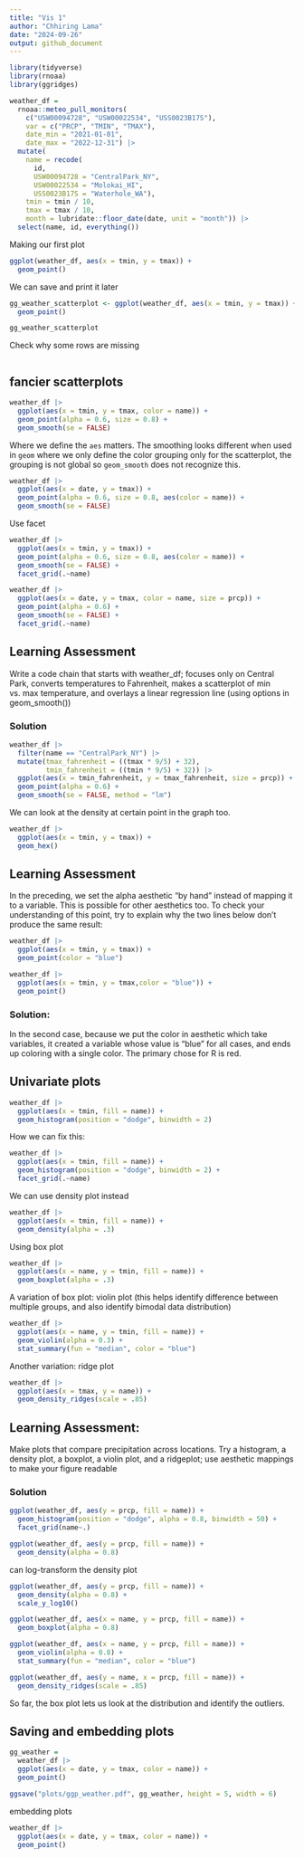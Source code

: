 ```yaml
---
title: "Vis 1"
author: "Chhiring Lama"
date: "2024-09-26"
output: github_document
---
```


```r
library(tidyverse)
library(rnoaa)
library(ggridges)
```

```r
weather_df = 
  rnoaa::meteo_pull_monitors(
    c("USW00094728", "USW00022534", "USS0023B17S"),
    var = c("PRCP", "TMIN", "TMAX"), 
    date_min = "2021-01-01",
    date_max = "2022-12-31") |>
  mutate(
    name = recode(
      id, 
      USW00094728 = "CentralPark_NY", 
      USW00022534 = "Molokai_HI",
      USS0023B17S = "Waterhole_WA"),
    tmin = tmin / 10,
    tmax = tmax / 10,
    month = lubridate::floor_date(date, unit = "month")) |>
  select(name, id, everything())

```


Making our first plot
```r
ggplot(weather_df, aes(x = tmin, y = tmax)) +
  geom_point()
```

We can save and print it later
```r
gg_weather_scatterplot <- ggplot(weather_df, aes(x = tmin, y = tmax)) +
  geom_point()

gg_weather_scatterplot
```

Check why some rows are missing
```r

```


## fancier scatterplots

```r
weather_df |> 
  ggplot(aes(x = tmin, y = tmax, color = name)) +
  geom_point(alpha = 0.6, size = 0.8) +
  geom_smooth(se = FALSE)
```

Where we define the `aes` matters. The smoothing looks different when used in `geom` where we only define the color grouping only for the scatterplot, the grouping is not global so `geom_smooth` does not recognize this. 
```r
weather_df |> 
  ggplot(aes(x = date, y = tmax)) +
  geom_point(alpha = 0.6, size = 0.8, aes(color = name)) +
  geom_smooth(se = FALSE)
```

Use facet
```r
weather_df |> 
  ggplot(aes(x = tmin, y = tmax)) +
  geom_point(alpha = 0.6, size = 0.8, aes(color = name)) +
  geom_smooth(se = FALSE) +
  facet_grid(.~name)
```

```r
weather_df |> 
  ggplot(aes(x = date, y = tmax, color = name, size = prcp)) +
  geom_point(alpha = 0.6) +
  geom_smooth(se = FALSE) +
  facet_grid(.~name)
```

## Learning Assessment
Write a code chain that starts with weather_df; focuses only on Central Park, converts temperatures to Fahrenheit, makes a scatterplot of min vs. max temperature, and overlays a linear regression line (using options in geom_smooth())

### Solution
```r
weather_df |> 
  filter(name == "CentralPark_NY") |> 
  mutate(tmax_fahrenheit = ((tmax * 9/5) + 32), 
         tmin_fahrenheit = ((tmin * 9/5) + 32)) |> 
  ggplot(aes(x = tmin_fahrenheit, y = tmax_fahrenheit, size = prcp)) +
  geom_point(alpha = 0.6) +
  geom_smooth(se = FALSE, method = "lm")

```

We can look at the density at certain point in the graph too.
```r
weather_df |> 
  ggplot(aes(x = tmin, y = tmax)) +
  geom_hex()
```

## Learning Assessment
In the preceding, we set the alpha aesthetic “by hand” instead of mapping it to a variable. This is possible for other aesthetics too. To check your understanding of this point, try to explain why the two lines below don’t produce the same result:

```r
weather_df |> 
  ggplot(aes(x = tmin, y = tmax)) +
  geom_point(color = "blue")

weather_df |> 
  ggplot(aes(x = tmin, y = tmax,color = "blue")) +
  geom_point()
```

### Solution:
In the second case, because we put the color in aesthetic which take variables, it created a variable whose value is "blue" for all cases, and ends up coloring with a single color. The primary chose for R is red. 

## Univariate plots

```r
weather_df |> 
  ggplot(aes(x = tmin, fill = name)) +
  geom_histogram(position = "dodge", binwidth = 2)
```

How we can fix this:
```r
weather_df |> 
  ggplot(aes(x = tmin, fill = name)) +
  geom_histogram(position = "dodge", binwidth = 2) +
  facet_grid(.~name)
```

We can use density plot instead
```r
weather_df |> 
  ggplot(aes(x = tmin, fill = name)) +
  geom_density(alpha = .3)
```

Using box plot
```r
weather_df |> 
  ggplot(aes(x = name, y = tmin, fill = name)) +
  geom_boxplot(alpha = .3)
```

A variation of box plot: violin plot (this helps identify difference between multiple groups, and also identify bimodal data distribution)
```r
weather_df |> 
  ggplot(aes(x = name, y = tmin, fill = name)) +
  geom_violin(alpha = 0.3) + 
  stat_summary(fun = "median", color = "blue")
```

Another variation: ridge plot
```r
weather_df |> 
  ggplot(aes(x = tmax, y = name)) + 
  geom_density_ridges(scale = .85)
```

## Learning Assessment: 
Make plots that compare precipitation across locations. Try a histogram, a density plot, a boxplot, a violin plot, and a ridgeplot; use aesthetic mappings to make your figure readable

### Solution
```r
ggplot(weather_df, aes(y = prcp, fill = name)) +
  geom_histogram(position = "dodge", alpha = 0.8, binwidth = 50) +
  facet_grid(name~.)
```

```r
ggplot(weather_df, aes(y = prcp, fill = name)) +
  geom_density(alpha = 0.8)
```

can log-transform the density plot
```r
ggplot(weather_df, aes(y = prcp, fill = name)) +
  geom_density(alpha = 0.8) +
  scale_y_log10()
```

```r
ggplot(weather_df, aes(x = name, y = prcp, fill = name)) +
  geom_boxplot(alpha = 0.8) 
```

```r
ggplot(weather_df, aes(x = name, y = prcp, fill = name)) +
  geom_violin(alpha = 0.8) + 
  stat_summary(fun = "median", color = "blue")
```

```r
ggplot(weather_df, aes(y = name, x = prcp, fill = name)) +
  geom_density_ridges(scale = .85) 
```

So far, the box plot lets us look at the distribution and identify the outliers. 

## Saving and embedding plots
```r
gg_weather = 
  weather_df |> 
  ggplot(aes(x = date, y = tmax, color = name)) +
  geom_point()

ggsave("plots/ggp_weather.pdf", gg_weather, height = 5, width = 6)
```

embedding plots
```r
weather_df |> 
  ggplot(aes(x = date, y = tmax, color = name)) +
  geom_point()
```

